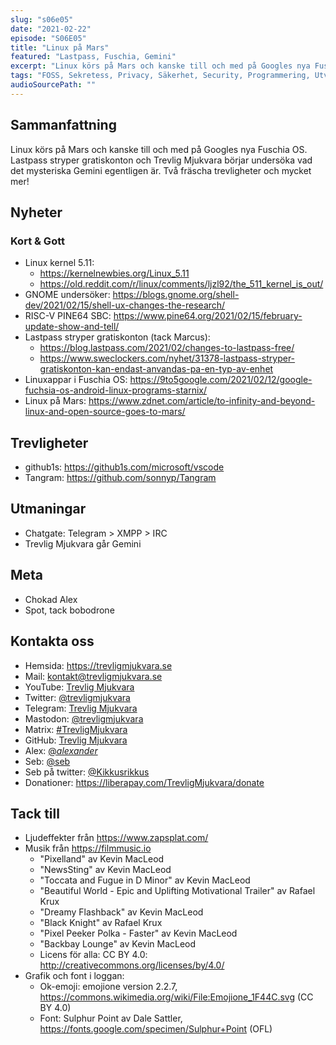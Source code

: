 ```yaml
---
slug: "s06e05"
date: "2021-02-22"
episode: "S06E05"
title: "Linux på Mars"
featured: "Lastpass, Fuschia, Gemini"
excerpt: "Linux körs på Mars och kanske till och med på Googles nya Fuschia OS. Lastpass stryper gratiskonton och Trevlig Mjukvara börjar undersöka vad det mysteriska Gemini egentligen är. Två fräscha trevligheter och mycket mer!"
tags: "FOSS, Sekretess, Privacy, Säkerhet, Security, Programmering, Utveckling, Mjukvara, PinePhone, Technology, Linux, Open Source, kernel, GNOME, risc-v, lastpass, fuschia os, fuschia, Ingenuity, Perseverance, NASA, JPL, github1s, tangram, gemini, xmpp, irc matrix"
audioSourcePath: ""
---
```


## Sammanfattning

Linux körs på Mars och kanske till och med på Googles nya Fuschia OS. Lastpass stryper gratiskonton och Trevlig Mjukvara börjar undersöka vad det mysteriska Gemini egentligen är. Två fräscha trevligheter och mycket mer!

## Nyheter

### Kort & Gott

- Linux kernel 5.11:
  - https://kernelnewbies.org/Linux_5.11
  - https://old.reddit.com/r/linux/comments/ljzl92/the_511_kernel_is_out/
- GNOME undersöker: https://blogs.gnome.org/shell-dev/2021/02/15/shell-ux-changes-the-research/
- RISC-V PINE64 SBC: https://www.pine64.org/2021/02/15/february-update-show-and-tell/
- Lastpass stryper gratiskonton (tack Marcus):
  - https://blog.lastpass.com/2021/02/changes-to-lastpass-free/
  - https://www.sweclockers.com/nyhet/31378-lastpass-stryper-gratiskonton-kan-endast-anvandas-pa-en-typ-av-enhet
- Linuxappar i Fuschia OS: https://9to5google.com/2021/02/12/google-fuchsia-os-android-linux-programs-starnix/
- Linux på Mars: https://www.zdnet.com/article/to-infinity-and-beyond-linux-and-open-source-goes-to-mars/

## Trevligheter

- github1s: https://github1s.com/microsoft/vscode
- Tangram: https://github.com/sonnyp/Tangram

## Utmaningar

- Chatgate: Telegram > XMPP > IRC
- Trevlig Mjukvara går Gemini

## Meta

- Chokad Alex
- Spot, tack bobodrone

## Kontakta oss

- Hemsida: https://trevligmjukvara.se
- Mail: kontakt@trevligmjukvara.se
- YouTube: [Trevlig Mjukvara](https://www.youtube.com/channel/UCRVmpkj-XM6UhUCjGiL3hhQ)
- Twitter: [@trevligmjukvara](https://twitter.com/trevligmjukvara)
- Telegram: [Trevlig Mjukvara](https://t.me/trevligmjukvara)
- Mastodon: [@trevligmjukvara](https://mastodon.linuxkompis.se/@trevligmjukvara)
- Matrix: [#TrevligMjukvara](https://matrix.to/#/%23TrevligMjukvara:matrix.org)
- GitHub: [Trevlig Mjukvara](https://github.com/trevligmjukvara)
- Alex: [@_alexander_](https://mastodon.online/@_alexander_)
- Seb: [@seb](https://social.gelotte.dev/@seb)
- Seb på twitter: [@Kikkusrikkus](https://twitter.com/Kikkusrikkus)
- Donationer: https://liberapay.com/TrevligMjukvara/donate

## Tack till

- Ljudeffekter från https://www.zapsplat.com/
- Musik från https://filmmusic.io
  - "Pixelland" av Kevin MacLeod
  - "NewsSting" av Kevin MacLeod
  - "Toccata and Fugue in D Minor" av Kevin MacLeod
  - "Beautiful World - Epic and Uplifting Motivational Trailer" av Rafael Krux
  - "Dreamy Flashback" av Kevin MacLeod
  - "Black Knight" av Rafael Krux
  - "Pixel Peeker Polka - Faster" av Kevin MacLeod
  - "Backbay Lounge" av Kevin MacLeod
  - Licens för alla: CC BY 4.0: http://creativecommons.org/licenses/by/4.0/
- Grafik och font i loggan:
  - Ok-emoji: emojione version 2.2.7, https://commons.wikimedia.org/wiki/File:Emojione_1F44C.svg (CC BY 4.0)
  - Font: Sulphur Point av Dale Sattler, https://fonts.google.com/specimen/Sulphur+Point (OFL)
